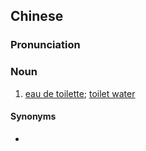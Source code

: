 ==Chinese==
{{zh-forms|type=12}}

===Pronunciation===
{{zh-pron
|m=dànxiāngshuǐ
|c=taam5 hoeng1 seoi2
|cat=n
}}

===Noun===
{{zh-noun}}

# [[eau de toilette]]; [[toilet water]]

====Synonyms====
* {{zh-l|花露水}}